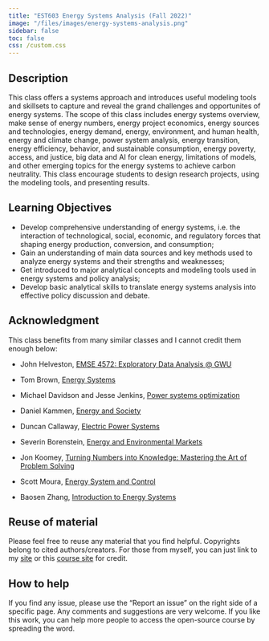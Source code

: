 ```yaml
---
title: "EST603 Energy Systems Analysis (Fall 2022)"
image: "/files/images/energy-systems-analysis.png"
sidebar: false
toc: false
css: /custom.css
---
```


<!--
**Department**: [Department of Technology and Society](https://www.stonybrook.edu/est/) @ [Stony Brook University](https://www.stonybrook.edu/)


**Instructor**: Gang He

**Credits**: 3

-->

## Description

This class offers a systems approach and introduces useful modeling tools and skillsets to capture and reveal the grand challenges and opportunites of energy systems. The scope of this class includes energy systems overview, make sense of energy numbers, energy project economics, energy sources and technologies, energy demand, energy, environment, and human health, energy and climate change, power system analysis, energy transition, energy efficiency, behavior, and sustainable consumption, energy poverty, access, and justice, big data and AI for clean energy, limitations of models, and other emerging topics for the energy systems to achieve carbon neutrality. This class encourage students to design research projects, using the modeling tools, and presenting results. 

## Learning Objectives

- Develop comprehensive understanding of energy systems, i.e. the interaction of technological, social, economic, and regulatory forces that shaping energy production, conversion, and consumption; 
- Gain an understanding of main data sources and key methods used to analyze energy systems and their strengths and weaknesses; 
- Get introduced to major analytical concepts and modeling tools used in energy systems and policy analysis; 
- Develop basic analytical skills to translate energy systems analysis into effective policy discussion and debate.


## Acknowledgment

This class benefits from many similar classes and I cannot credit them enough below:  

- John Helveston, [EMSE 4572: Exploratory Data Analysis @ GWU](https://github.com/emse-eda-gwu/2022-Fall)  

- Tom Brown, [Energy Systems](https://nworbmot.org/teaching.html)  

- Michael Davidson and Jesse Jenkins, [Power systems optimization](https://github.com/east-winds/power-systems-optimization)

- Daniel Kammen, [Energy and Society](http://kammen.berkeley.edu/)  

- Duncan Callaway, [Electric Power Systems](https://erg.berkeley.edu/people/callaway-duncan/)

- Severin Borenstein, [Energy and Environmental Markets](http://courses.haas.berkeley.edu/descriptions/Descriptions/EWMBA212-1_Spring14.htm)  

- Jon Koomey, [Turning Numbers into Knowledge: Mastering the Art of Problem Solving](https://www.koomey.com/books.html)  

- Scott Moura, [Energy System and Control](https://ecal.berkeley.edu/ce295.html)  

- Baosen Zhang, [Introduction to Energy Systems](https://zhangbaosen.github.io/teaching/EE351)  

## Reuse of material

Please feel free to reuse any material that you find helpful. Copyrights belong to cited authors/creators. For those from myself, you can just link to my [site](https://drganghe.github.io) or this [course site](https://drganghe.github.io/est603-energy-systems-analysis-2022-fall) for credit.

## How to help  

If you find any issue, please use the "Report an issue" on the right side of a specific page. Any comments and suggestions are very welcome. If you like this work, you can help more people to access the open-source course by spreading the word. 

<!-- AddToAny BEGIN -->
<div class="a2a_kit a2a_kit_size_32 a2a_default_style">
<a class="a2a_dd" href="https://www.addtoany.com/share"></a>
<a class="a2a_button_twitter"></a>
<a class="a2a_button_linkedin"></a>
<a class="a2a_button_mastodon"></a>
<a class="a2a_button_facebook"></a>
<a class="a2a_button_email"></a>
</div>
<script async src="https://static.addtoany.com/menu/page.js"></script>
<!-- AddToAny END -->


<!--
<ul class="share-buttons">
  <li><a href="https://www.facebook.com/sharer/sharer.php?u=https%3A%2F%2Fdrganghe.github.io%2Fest603-energy-systems-analysis-2022-fall%2Flectures.html&quote=Sharing%20Dr.%20Gang%20He's%20open%20course%20on%20Energy%20Systems%20Analysis" title="Share on Facebook" target="_blank"><img alt="Share on Facebook" src="https://drganghe.github.io/files/images/social/color/Facebook.png" /></a></li>
  <li><a href="https://twitter.com/intent/tweet?source=https%3A%2F%2Fdrganghe.github.io%2Fest603-energy-systems-analysis-2022-fall%2Flectures.html&text=Sharing%20Dr.%20Gang%20He's%20open%20course%20on%20Energy%20Systems%20Analysis:%20https%3A%2F%2Fdrganghe.github.io%2Fest603-energy-systems-analysis-2022-fall%2Flectures.html&via=DrGangHe" target="_blank" title="Tweet"><img alt="Tweet" src="https://drganghe.github.io/files/images/social/color/Twitter.png" /></a></li>
  <li><a href="http://www.linkedin.com/shareArticle?mini=true&url=https%3A%2F%2Fdrganghe.github.io%2Fest603-energy-systems-analysis-2022-fall%2Flectures.html&title=Sharing%20Dr.%20Gang%20He's%20open%20course%20on%20Energy%20Systems%20Analysis&summary=Sharing%20Dr.%20Gang%20He's%20open%20course%20on%20Energy%20Systems%20Analysis&source=https%3A%2F%2Fdrganghe.github.io%2Fest603-energy-systems-analysis-2022-fall%2Flectures.html" target="_blank" title="Share on LinkedIn"><img alt="Share on LinkedIn" src="https://drganghe.github.io/files/images/social/color/LinkedIn.png" /></a></li>
  <li><a href="mailto:?subject=Sharing%20Dr.%20Gang%20He's%20open%20course%20on%20Energy%20Systems%20Analysis&body=Sharing%20Dr.%20Gang%20He's%20open%20course%20on%20Energy%20Systems%20Analysis:%20https%3A%2F%2Fdrganghe.github.io%2Fest603-energy-systems-analysis-2022-fall%2Flectures.html" target="_blank" title="Send email"><img alt="Send email" src="https://drganghe.github.io/files/images/social/color/Email.png" /></a></li>
</ul>
-->